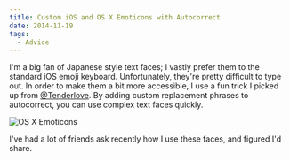```yaml
---
title: Custom iOS and OS X Emoticons with Autocorrect
date: 2014-11-19
tags:
  - Advice
---
```


I'm a big fan of Japanese style text faces; I vastly prefer them to the standard iOS emoji keyboard. Unfortunately, they're pretty difficult to type out. In order to make them a bit more accessible, I use a fun trick I picked up from [@Tenderlove](http://twitter.com/tenderlove). By adding custom replacement phrases to autocorrect, you can use complex text faces quickly.

<Image
  src="/images/posts/custom_emoji.png"
  alt="OS X Emoticons"
  width={676}
  height={589}
  unoptimized
/>

I've had a lot of friends ask recently how I use these faces, and figured I'd share.
